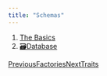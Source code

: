 ```yaml
---
title: "Schemas"
---
```


1. [The Basics](/maginium/the-basics)
2. [🗃️Database](/maginium/the-basics/database)

[PreviousFactories](/maginium/the-basics/database/factories)[NextTraits](/maginium/the-basics/database/traits)
